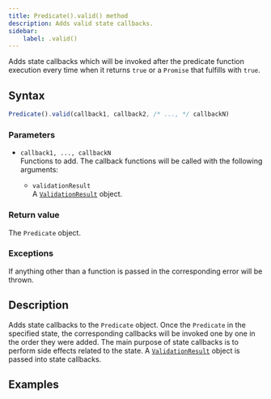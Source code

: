 ```yaml
---
title: Predicate().valid() method
description: Adds valid state callbacks.
sidebar:
    label: .valid()
---
```


Adds state callbacks which will be invoked after the predicate function execution every time when it returns `true` or a `Promise` that fulfills with `true`.

## Syntax

```js
Predicate().valid(callback1, callback2, /* ..., */ callbackN)
```

### Parameters

- `callback1, ..., callbackN`
<br/> Functions to add. The callback functions will be called with the following arguments:

    - `validationResult` 
    <br/> A [`ValidationResult`](/api/validation-result) object. 

### Return value

The `Predicate` object. 

### Exceptions

If anything other than a function is passed in the corresponding error will be thrown. 

## Description

Adds state callbacks to the `Predicate` object. Once the `Predicate` in the specified state, the corresponding callbacks will be invoked one by one in the order they were added. The main purpose of state callbacks is to perform side effects related to the state. A [`ValidationResult`](/api/validation-result) object is passed into state callbacks.

## Examples

<Code code={validCode} lang='js'/>
